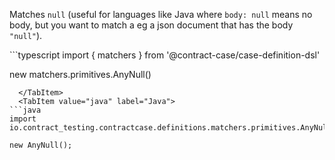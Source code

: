 
Matches `null` (useful for languages like Java where `body: null` means no body, but you want to match a eg a json document that has the body `"null"`).

<Tabs groupId="language">
  <TabItem value="typescript" label="Typescript">
```typescript
import { matchers } from '@contract-case/case-definition-dsl'

new matchers.primitives.AnyNull()
```
  </TabItem>
  <TabItem value="java" label="Java">
```java
import io.contract_testing.contractcase.definitions.matchers.primitives.AnyNull;

new AnyNull();
```
  </TabItem>
</Tabs>
